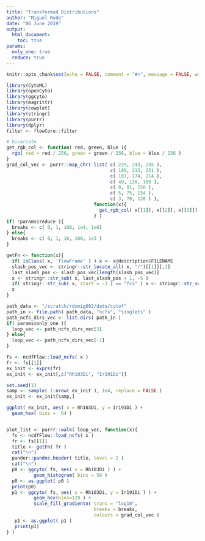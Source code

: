 ```yaml
---
title: "Transformed Distributions"
author: "Miguel Rodo"
date: "06 June 2019"
output: 
  html_document:
    toc: true
params:
  only_one: true
  reduce: true
---
```


```r
knitr::opts_chunk$set(echo = FALSE, comment = "#>", message = FALSE, warning = FALSE)
``` 

```r
library(CytoML)
library(openCyto)
library(ggcyto)
library(magrittr)
library(cowplot)
library(stringr)
library(purrr)
library(dplyr)
filter <- flowCore::filter
```

```r
# bivariate
get_rgb_col <- function( red, green, blue ){
  rgb( red = red / 256, green = green / 256, blue = blue / 256 )
}
grad_col_vec <- purrr::map_chr( list( c( 239, 243, 255 ), 
                                      c( 189, 215, 231 ), 
                                      c( 107, 174, 214 ), 
                                      c( 49, 130, 189 ), 
                                      c( 8, 81, 156 ),
                                      c( 5, 75, 134 ),
                                      c( 3, 70, 120 ) ), 
                                function(x){
                                  get_rgb_col( x[[1]], x[[2]], x[[3]])
                                } )
if( !params$reduce ){
  breaks <- c( 0, 1, 100, 1e4, 1e6)
} else{
  breaks <- c( 0, 1, 10, 100, 1e3 )
}
```

```r
getFn <- function(x){
  if( isClass( x, 'flowFrame' ) ) x <- x@description$FILENAME
  slash_pos_vec <- stringr::str_locate_all( x, "/")[[1]][,1]
  last_slash_pos <- slash_pos_vec[length(slash_pos_vec)]
  x <- stringr::str_sub( x, last_slash_pos + 1, -5 )
  if( stringr::str_sub( x, start = -3 ) == "fcs" ) x <- stringr::str_sub( x, end = -5 )
  x 
}
```


```r
path_data <- "/scratch/rdxmig002/data/cytof"
path_in <- file.path( path_data, "ncfs", "singlets" ) 
path_ncfs_dirs_vec <- list.dirs( path_in ) 
if( params$only_one ){
  loop_vec <- path_ncfs_dirs_vec[3]
} else{
  loop_vec <- path_ncfs_dirs_vec[-1]
}
```

```r
fs <- ncdfFlow::load_ncfs( x )
fr <- fs[[1]]
ex_init <- exprs(fr)
ex_init <- ex_init[,c("Rh103Di", "Ir191Di")]
```

```r
set.seed(1)
samp <- sample( 1:nrow( ex_init ), 1e4, replace = FALSE )
ex_init <- ex_init[samp,]
```

```r
ggplot( ex_init, aes( x = Rh103Di, y = Ir191Di ) + 
  geom_hex( bins =  64 )
```

```r

```


```r
plot_list <- purrr::walk( loop_vec, function(x){
  fs <- ncdfFlow::load_ncfs( x )
  fr <- fs[[1]]
  title <- getFn( fr )
  cat("\n")
  pander::pandoc.header( title, level = 2 )
  cat("\n")
  p0 <- ggcyto( fs, aes( x = Rh103Di ) ) +
          geom_histogram( bins = 50 )
  p0 <- as.ggplot( p0 )
  print(p0)
  p1 <- ggcyto( fs, aes( x = Rh103Di, y = Ir191Di ) ) +
	      geom_hex(bins=128 ) +
		  scale_fill_gradientn( trans = "log10", 
							    breaks = breaks,
							    colours = grad_col_vec )
   p1 <- as.ggplot( p1 )
   print(p1)
} )
```

